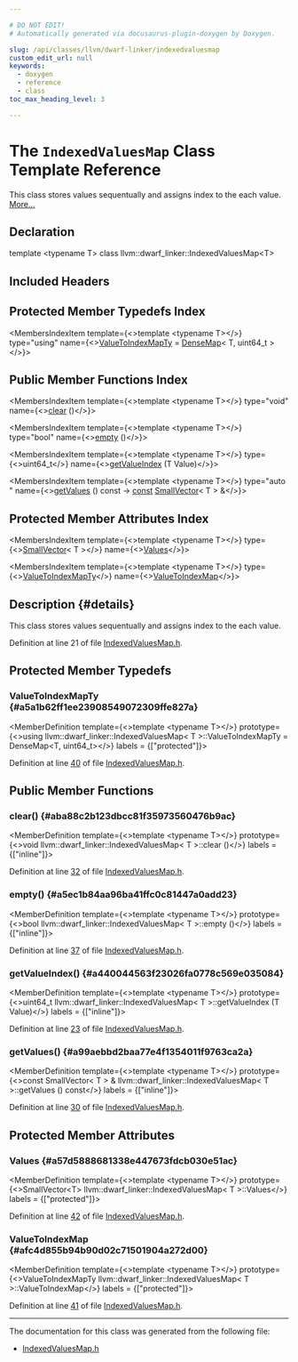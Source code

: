 ```yaml
---

# DO NOT EDIT!
# Automatically generated via docusaurus-plugin-doxygen by Doxygen.

slug: /api/classes/llvm/dwarf-linker/indexedvaluesmap
custom_edit_url: null
keywords:
  - doxygen
  - reference
  - class
toc_max_heading_level: 3

---
```





# The `IndexedValuesMap` Class Template Reference

<DoxygenPage pluginConfig={pluginConfig}>

This class stores values sequentually and assigns index to the each value. <a href="#details">More...</a>

## Declaration

<CodeBlock>template &lt;typename T&gt;
class llvm::dwarf_linker::IndexedValuesMap&lt;T&gt;</CodeBlock>

## Included Headers

<IncludesList>
<IncludesListItem
  filePath="llvm/DWARFLinker/IndexedValuesMap.h"
  permalink="/docs/api/files/include/include/llvm/include/llvm/dwarflinker/indexedvaluesmap-h"
  isLocal="true" />
</IncludesList>

## Protected Member Typedefs Index

<MembersIndex>

<MembersIndexItem
  template={<>template &lt;typename T&gt;</>}
  type="using"
  name={<><a href="#a5a1b62ff1ee23908549072309ffe827a">ValueToIndexMapTy</a> = <a href="/docs/api/classes/llvm/densemap">DenseMap</a>&lt; T, uint64&#95;t &gt;</>}>
</MembersIndexItem>

</MembersIndex>

## Public Member Functions Index

<MembersIndex>

<MembersIndexItem
  template={<>template &lt;typename T&gt;</>}
  type="void"
  name={<><a href="#aba88c2b123dbcc81f35973560476b9ac">clear</a> ()</>}>
</MembersIndexItem>

<MembersIndexItem
  template={<>template &lt;typename T&gt;</>}
  type="bool"
  name={<><a href="#a5ec1b84aa96ba41ffc0c81447a0add23">empty</a> ()</>}>
</MembersIndexItem>

<MembersIndexItem
  template={<>template &lt;typename T&gt;</>}
  type={<>uint64&#95;t</>}
  name={<><a href="#a440044563f23026fa0778c569e035084">getValueIndex</a> (T Value)</>}>
</MembersIndexItem>

<MembersIndexItem
  template={<>template &lt;typename T&gt;</>}
  type="auto "
  name={<><a href="#a99aebbd2baa77e4f1354011f9763ca2a">getValues</a> () const -&gt; <a href="/docs/api/files/lib/lib/target/lib/target/aarch64/aarch64promoteconstant-cpp/#a90f8350fecae261c25be85d38b451bff">const</a> <a href="/docs/api/classes/llvm/smallvector">SmallVector</a>&lt; T &gt; &amp;</>}>
</MembersIndexItem>

</MembersIndex>

## Protected Member Attributes Index

<MembersIndex>

<MembersIndexItem
  template={<>template &lt;typename T&gt;</>}
  type={<><a href="/docs/api/classes/llvm/smallvector">SmallVector</a>&lt; T &gt;</>}
  name={<><a href="#a57d5888681338e447673fdcb030e51ac">Values</a></>}>
</MembersIndexItem>

<MembersIndexItem
  template={<>template &lt;typename T&gt;</>}
  type={<><a href="#a5a1b62ff1ee23908549072309ffe827a">ValueToIndexMapTy</a></>}
  name={<><a href="#afc4d855b94b90d02c71501904a272d00">ValueToIndexMap</a></>}>
</MembersIndexItem>

</MembersIndex>

## Description {#details}

This class stores values sequentually and assigns index to the each value.

Definition at line 21 of file <a href="/docs/api/files/include/include/llvm/include/llvm/dwarflinker/indexedvaluesmap-h">IndexedValuesMap.h</a>.

<SectionDefinition>

## Protected Member Typedefs

### ValueToIndexMapTy {#a5a1b62ff1ee23908549072309ffe827a}

<MemberDefinition
  template={<>template &lt;typename T&gt;</>}
  prototype={<>using llvm::dwarf&#95;linker::IndexedValuesMap&lt; T &gt;::ValueToIndexMapTy =  DenseMap&lt;T, uint64&#95;t&gt;</>}
  labels = {["protected"]}>

Definition at line <a href="/docs/api/files/include/include/llvm/include/llvm/dwarflinker/indexedvaluesmap-h/#l00040">40</a> of file <a href="/docs/api/files/include/include/llvm/include/llvm/dwarflinker/indexedvaluesmap-h">IndexedValuesMap.h</a>.
</MemberDefinition>

</SectionDefinition>

<SectionDefinition>

## Public Member Functions

### clear() {#aba88c2b123dbcc81f35973560476b9ac}

<MemberDefinition
  template={<>template &lt;typename T&gt;</>}
  prototype={<>void llvm::dwarf&#95;linker::IndexedValuesMap&lt; T &gt;::clear ()</>}
  labels = {["inline"]}>

Definition at line <a href="/docs/api/files/include/include/llvm/include/llvm/dwarflinker/indexedvaluesmap-h/#l00032">32</a> of file <a href="/docs/api/files/include/include/llvm/include/llvm/dwarflinker/indexedvaluesmap-h">IndexedValuesMap.h</a>.
</MemberDefinition>

### empty() {#a5ec1b84aa96ba41ffc0c81447a0add23}

<MemberDefinition
  template={<>template &lt;typename T&gt;</>}
  prototype={<>bool llvm::dwarf&#95;linker::IndexedValuesMap&lt; T &gt;::empty ()</>}
  labels = {["inline"]}>

Definition at line <a href="/docs/api/files/include/include/llvm/include/llvm/dwarflinker/indexedvaluesmap-h/#l00037">37</a> of file <a href="/docs/api/files/include/include/llvm/include/llvm/dwarflinker/indexedvaluesmap-h">IndexedValuesMap.h</a>.
</MemberDefinition>

### getValueIndex() {#a440044563f23026fa0778c569e035084}

<MemberDefinition
  template={<>template &lt;typename T&gt;</>}
  prototype={<>uint64&#95;t llvm::dwarf&#95;linker::IndexedValuesMap&lt; T &gt;::getValueIndex (T Value)</>}
  labels = {["inline"]}>

Definition at line <a href="/docs/api/files/include/include/llvm/include/llvm/dwarflinker/indexedvaluesmap-h/#l00023">23</a> of file <a href="/docs/api/files/include/include/llvm/include/llvm/dwarflinker/indexedvaluesmap-h">IndexedValuesMap.h</a>.
</MemberDefinition>

### getValues() {#a99aebbd2baa77e4f1354011f9763ca2a}

<MemberDefinition
  template={<>template &lt;typename T&gt;</>}
  prototype={<>const SmallVector&lt; T &gt; &amp; llvm::dwarf&#95;linker::IndexedValuesMap&lt; T &gt;::getValues () const</>}
  labels = {["inline"]}>

Definition at line <a href="/docs/api/files/include/include/llvm/include/llvm/dwarflinker/indexedvaluesmap-h/#l00030">30</a> of file <a href="/docs/api/files/include/include/llvm/include/llvm/dwarflinker/indexedvaluesmap-h">IndexedValuesMap.h</a>.
</MemberDefinition>

</SectionDefinition>

<SectionDefinition>

## Protected Member Attributes

### Values {#a57d5888681338e447673fdcb030e51ac}

<MemberDefinition
  template={<>template &lt;typename T&gt;</>}
  prototype={<>SmallVector&lt;T&gt; llvm::dwarf&#95;linker::IndexedValuesMap&lt; T &gt;::Values</>}
  labels = {["protected"]}>

Definition at line <a href="/docs/api/files/include/include/llvm/include/llvm/dwarflinker/indexedvaluesmap-h/#l00042">42</a> of file <a href="/docs/api/files/include/include/llvm/include/llvm/dwarflinker/indexedvaluesmap-h">IndexedValuesMap.h</a>.
</MemberDefinition>

### ValueToIndexMap {#afc4d855b94b90d02c71501904a272d00}

<MemberDefinition
  template={<>template &lt;typename T&gt;</>}
  prototype={<>ValueToIndexMapTy llvm::dwarf&#95;linker::IndexedValuesMap&lt; T &gt;::ValueToIndexMap</>}
  labels = {["protected"]}>

Definition at line <a href="/docs/api/files/include/include/llvm/include/llvm/dwarflinker/indexedvaluesmap-h/#l00041">41</a> of file <a href="/docs/api/files/include/include/llvm/include/llvm/dwarflinker/indexedvaluesmap-h">IndexedValuesMap.h</a>.
</MemberDefinition>

</SectionDefinition>

<hr/>

The documentation for this class was generated from the following file:

<ul>
<li><a href="/docs/api/files/include/include/llvm/include/llvm/dwarflinker/indexedvaluesmap-h">IndexedValuesMap.h</a></li>
</ul>

</DoxygenPage>
